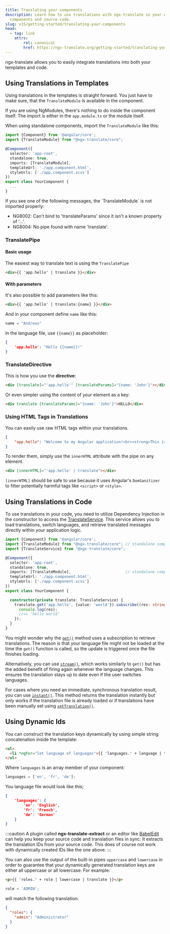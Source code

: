 ```yaml
---
title: Translating your components
description: Learn how to use translations with ngx-translate in your Angular
  components and source code.
slug: v15/getting-started/translating-your-components
head:
  - tag: link
    attrs:
        rel: canonical
        href: https://ngx-translate.org/getting-started/translating-your-components/
---
```



ngx-translate allows you to easily integrate translations into both your templates
and code.

## Using Translations in Templates

Using translations in the templates is straight forward. You just have to make sure, that the
`TranslateModule` is available in the component.

If you are using NgModules, there's nothing to do inside the component itself. The import is either
in the `app.module.ts` or the module itself.

When using standalone components, import the `TranslateModule` like this:

~~~ts {2,7} title="your-component.ts"
import {Component} from '@angular/core';
import {TranslateModule} from "@ngx-translate/core";

@Component({
  selector: 'app-root',
  standalone: true,
  imports: [TranslateModule],
  templateUrl: './app.component.html',
  styleUrls: ['./app.component.scss']
})
export class YourComponent {
  ...
}
~~~

<Aside type="caution" title="Watch out!">
  If you see one of the following messages, the `TranslateModule` is not imported properly:

  * NG8002: Can't bind to 'translateParams' since it isn't a known property of '...'.
  * NG8004: No pipe found with name 'translate'.
</Aside>

### TranslatePipe

#### Basic usage

The easiest way to translate text is using the `TranslatePipe`

~~~html title=app.template.html
<div>{{ 'app.hello' | translate }}</div>
~~~

#### With parameters

It's also possible to add parameters like this:

~~~html title=app.template.html
<div>{{ 'app.hello' | translate:{name} }}</div>
~~~

And in your component define `name` like this:

~~~ts title=app.component.ts
name = "Andreas"
~~~

In the language file, use `{{name}}` as placeholder:

~~~json title=assets/i18n/en.json
{
    'app.hello': "Hello {{name}}!"
}
~~~

### TranslateDirective

This is how you use the **directive**:

~~~html
<div [translate]="'app.hello'" [translateParams]="{name: 'John'}"></div>
~~~

Or even simpler using the content of your element as a key:

~~~html
<div translate [translateParams]="{name: 'John'}">HELLO</div>
~~~

### Using HTML Tags in Translations

You can easily use raw HTML tags within your translations.

~~~json
{
    "app.hello": "Welcome to my Angular application!<br><strong>This is an amazing app which uses the latest technologies!</strong>"
}
~~~

To render them, simply use the `innerHTML` attribute with the pipe on any element.

~~~html
<div [innerHTML]="'app.hello' | translate"></div>
~~~

`[innerHTML]` should be safe to use because it uses Angular's `DomSanitizer` to filter potentially harmful tags like
`<script>` or `<style>`.

## Using Translations in Code

To use translations in your code, you need to utilize Dependency Injection in
the constructor to access the [TranslateService](/v15/reference/translate-service-api).
This service allows you to load translations, switch languages, and retrieve
translated messages directly within your application logic.

~~~ts {2,3,8,14-19} title="your-component.ts"
import {Component} from '@angular/core';
import {TranslateModule} from "@ngx-translate/core"; // standalone comp. only
import {TranslateService} from "@ngx-translate/core";

@Component({
  selector: 'app-root',
  standalone: true,
  imports: [TranslateModule],                        // standalone comp. only
  templateUrl: './app.component.html',
  styleUrls: ['./app.component.scss']
})
export class YourComponent {

  constructor(private translate: TranslateService) {
    translate.get('app.hello', {value: 'world'}).subscribe((res: string) => {
      console.log(res);
      //=> 'hello world'
    });
  }
}
~~~

You might wonder why the [`get()`](/v15/reference/translate-service-api#get) method
uses a subscription to retrieve translations. The reason is that your language
file might not be loaded at the time the `get()` function is called, so the
update is triggered once the file finishes loading.

Alternatively, you can use [`stream()`](/v15/reference/translate-service-api#stream),
which works similarly to `get()` but has the added benefit of firing again
whenever the language changes. This ensures the translation stays up to date
even if the user switches languages.

For cases where you need an immediate, synchronous translation result, you can
use [`instant()`](/v15/reference/translate-service-api#instant). This method returns
the translation instantly but only works if the translation file is already
loaded or if translations have been manually set using
[`setTranslation()`](/v15/reference/translate-service-api#settranslation).

## Using Dynamic Ids

You can construct the translation keys dynamically by using simple string concatenation inside the template:

~~~html title=app.template.html
<ul>
  <li *ngFor="let language of languages">{{ 'languages.' + language | translate }}</li>
</ul>
~~~

Where `languages` is an array member of your component:

~~~ts title=app.component.ts
languages = ['en', 'fr', 'de'];
~~~

You language file would look like this;

~~~json title=assets/i18n/en.json
{
    'languages': {
        'en': 'English',
        'fr': 'French',
        'de': 'German'
    }
}
~~~

:::caution
A plugin called **ngx-translate-extract** or an editor like [BabelEdit](https://www.codeandweb.com/babeledit)
can help you keep your source code and translation files in
sync: It extracts the translation IDs from your source code. This does of course not work with
dynamically created IDs like the one above.
:::

You can also use the output of the built-in pipes `uppercase` and `lowercase` in order to guarantee
that your dynamically generated translation keys are either all uppercase or all lowercase. For example:

~~~html
<p>{{ 'roles.' + role | lowercase | translate }}</p>
~~~

~~~ts
role = 'ADMIN';
~~~

will match the following translation:

~~~json
{
  "roles": {
    "admin": "Administrator"
  }
}
~~~
